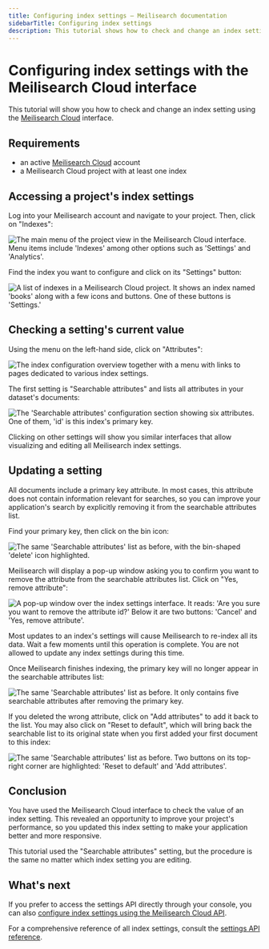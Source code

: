 ```yaml
---
title: Configuring index settings — Meilisearch documentation
sidebarTitle: Configuring index settings
description: This tutorial shows how to check and change an index setting using the Meilisearch Cloud interface.
---
```


# Configuring index settings with the Meilisearch Cloud interface

This tutorial will show you how to check and change an index setting using the [Meilisearch Cloud](https://cloud.meilisearch.com/projects/) interface.

## Requirements

- an active [Meilisearch Cloud](https://cloud.meilisearch.com/projects/) account
- a Meilisearch Cloud project with at least one index

## Accessing a project's index settings

Log into your Meilisearch account and navigate to your project. Then, click on "Indexes":

<Frame>
  <img src="/assets/images/cloud-index-settings/01-indexes-tab.png" alt="The main menu of the project view in the Meilisearch Cloud interface. Menu items include 'Indexes' among other options such as 'Settings' and 'Analytics'." />
</Frame>

Find the index you want to configure and click on its "Settings" button:

<Frame>
  <img src="/assets/images/cloud-index-settings/02-index-settings.png" alt="A list of indexes in a Meilisearch Cloud project. It shows an index named 'books' along with a few icons and buttons. One of these buttons is 'Settings.'" />
</Frame>

## Checking a setting's current value

Using the menu on the left-hand side, click on "Attributes":

<Frame>
  <img src="/assets/images/cloud-index-settings/03-general-settings.png" alt="The index configuration overview together with a menu with links to pages dedicated to various index settings." />
</Frame>

The first setting is "Searchable attributes" and lists all attributes in your dataset's documents:

<Frame>
  <img src="/assets/images/cloud-index-settings/04-searchable-attributes-default.png" alt="The 'Searchable attributes' configuration section showing six attributes. One of them, 'id' is this index's primary key." />
</Frame>

Clicking on other settings will show you similar interfaces that allow visualizing and editing all Meilisearch index settings.

## Updating a setting

All documents include a primary key attribute. In most cases, this attribute does not contain information relevant for searches, so you can improve your application's search by explicitly removing it from the searchable attributes list.

Find your primary key, then click on the bin icon:

<Frame>
  <img src="/assets/images/cloud-index-settings/05-searchable-attributes-delete.png" alt="The same 'Searchable attributes' list as before, with the bin-shaped 'delete' icon highlighted." />
</Frame>

Meilisearch will display a pop-up window asking you to confirm you want to remove the attribute from the searchable attributes list. Click on "Yes, remove attribute":

<Frame>
  <img src="/assets/images/cloud-index-settings/06-searchable-attributes-confirm-deletion.png" alt="A pop-up window over the index settings interface. It reads: 'Are you sure you want to remove the attribute id?' Below it are two buttons: 'Cancel' and 'Yes, remove attribute'." />
</Frame>

Most updates to an index's settings will cause Meilisearch to re-index all its data. Wait a few moments until this operation is complete. You are not allowed to update any index settings during this time.

Once Meilisearch finishes indexing, the primary key will no longer appear in the searchable attributes list:

<Frame>
  <img src="/assets/images/cloud-index-settings/07-searchable-attributes-attribute-deleted.png" alt="The same 'Searchable attributes' list as before. It only contains five searchable attributes after removing the primary key." />
</Frame>

If you deleted the wrong attribute, click on "Add attributes" to add it back to the list. You may also click on "Reset to default", which will bring back the searchable list to its original state when you first added your first document to this index:

<Frame>
  <img src="/assets/images/cloud-index-settings/08-searchable-attributes-reset.png" alt="The same 'Searchable attributes' list as before. Two buttons on its top-right corner are highlighted: 'Reset to default' and 'Add attributes'." />
</Frame>

## Conclusion

You have used the Meilisearch Cloud interface to check the value of an index setting. This revealed an opportunity to improve your project's performance, so you updated this index setting to make your application better and more responsive.

This tutorial used the "Searchable attributes" setting, but the procedure is the same no matter which index setting you are editing.

## What's next

If you prefer to access the settings API directly through your console, you can also [configure index settings using the Meilisearch Cloud API](/learn/configuration/configuring_index_settings_api).

For a comprehensive reference of all index settings, consult the [settings API reference](/reference/api/settings).
